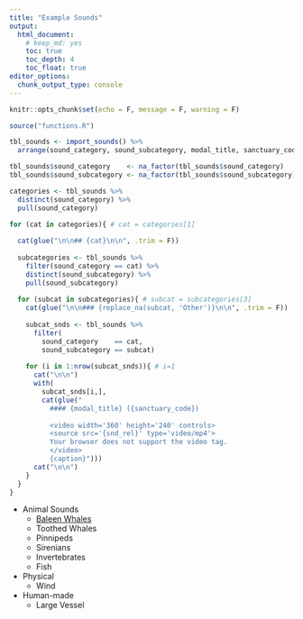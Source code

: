 ```yaml
---
title: "Example Sounds"
output:
  html_document:
    # keep_md: yes
    toc: true
    toc_depth: 4
    toc_float: true
editor_options: 
  chunk_output_type: console
---
```


```r
knitr::opts_chunk$set(echo = F, message = F, warning = F)
```


```r
source("functions.R")

tbl_sounds <- import_sounds() %>% 
  arrange(sound_category, sound_subcategory, modal_title, sanctuary_code)

tbl_sounds$sound_category    <- na_factor(tbl_sounds$sound_category)
tbl_sounds$sound_subcategory <- na_factor(tbl_sounds$sound_subcategory)

categories <- tbl_sounds %>% 
  distinct(sound_category) %>% 
  pull(sound_category)

for (cat in categories){ # cat = categories[1]
  
  cat(glue("\n\n## {cat}\n\n", .trim = F))
  
  subcategories <- tbl_sounds %>% 
    filter(sound_category == cat) %>% 
    distinct(sound_subcategory) %>% 
    pull(sound_subcategory)
    
  for (subcat in subcategories){ # subcat = subcategories[3]
    cat(glue("\n\n### {replace_na(subcat, 'Other')}\n\n", .trim = F))
    
    subcat_snds <- tbl_sounds %>% 
      filter(
        sound_category    == cat,
        sound_subcategory == subcat)
    
    for (i in 1:nrow(subcat_snds)){ # i=1
      cat("\n\n")
      with(
        subcat_snds[i,],
        cat(glue("
          #### {modal_title} ({sanctuary_code})
                    
          <video width='360' height='240' controls>
          <source src='{snd_rel}' type='video/mp4'>
          Your browser does not support the video tag.
          </video>
          {caption}")))
      cat("\n\n")
    }
  }
}
```

- Animal Sounds
  - [Baleen Whales](./o_baleen.html)
  - Toothed Whales
  - Pinnipeds
  - Sirenians
  - Invertebrates
  - Fish
- Physical
  - Wind
- Human-made
  - Large Vessel